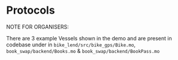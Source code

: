 # Protocols


<Callout>
NOTE FOR ORGANISERS:

There are 3 example Vessels shown in the demo and are present in codebase under in `bike_lend/src/bike_gps/Bike.mo`, `book_swap/backend/Books.mo` & `book_swap/backend/BookPass.mo`

</Callout>
